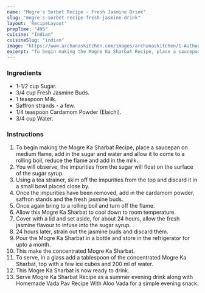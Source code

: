 ---
name: "Mogre's Sorbet Recipe - Fresh Jasmine Drink"
slug: "mogre's-sorbet-recipe-fresh-jasmine-drink"
layout: 'RecipeLayout'
prepTime: "495"
cuisine: "Indian"
cuisineSlug: "indian"
image: "https://www.archanaskitchen.com/images/archanaskitchen/1-Author/Donna_George/Mogre_Ka_Sharbat_Recipe_Jasmine_Flower_Drink-1_1600.jpg"
excerpt: "To begin making the Mogre Ka Sharbat Recipe, place a saucepan on medium flame, add in the sugar and water and allow it to come to a rolling boil, reduce the flame and add in the milk"
---

### Ingredients

- 1-1/2 cup Sugar.
- 3/4 cup Fresh Jasmine Buds.
- 1 teaspoon Milk.
- Saffron strands - a few.
- 1/4 teaspoon Cardamom Powder (Elaichi).
- 3/4 cup Water.

### Instructions

1. To begin making the Mogre Ka Sharbat Recipe, place a saucepan on medium flame, add in the sugar and water and allow it to come to a rolling boil, reduce the flame and add in the milk.
1. You will observe, the impurities from the sugar will float on the surface of the sugar syrup.
1. Using a tea strainer, skim off the impurities from the top and discard it  in a small bowl placed close by.
1. Once the impurities have been removed, add in the cardamom powder, saffron stands and the fresh jasmine buds.
1. Once again bring to a rolling boil and turn off the flame.
1. Allow this Mogre Ka Sharbat to cool down to room temperature.
1. Cover with a lid and set aside, for about 24 hours, allow the fresh jasmine flavour to infuse into the sugar syrup.
1. 24 hours later, strain out the jasmine buds and discard them.
1. Pour the Mogre Ka Sharbat in a bottle and store in the refrigerator for upto a month.
1. This make the concentrated Mogre Ka Sharbat.
1. To serve, in a glass add a tablespoon of the concentrated Mogre Ka Sharbat, top with a few ice cubes and 200 ml of water.
1. This Mogre Ka Sharbat is now ready to drink.
1. Serve Mogre Ka Sharbat Recipe as a summer evening drink along with Homemade Vada Pav Recipe With Aloo Vada for a simple evening snack.
